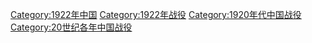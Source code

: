 [[Category:1922年中国|Category:1922年中国]]
[[Category:1922年战役|Category:1922年战役]]
[[Category:1920年代中国战役‎|Category:1920年代中国战役‎]]
[[Category:20世纪各年中国战役‎|Category:20世纪各年中国战役‎]]